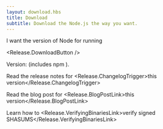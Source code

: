 ```yaml
---
layout: download.hbs
title: Download
subtitle: Download the Node.js the way you want.
---
```


<section>
I want the <Release.VersionDropdown /> version of Node for <Release.OperatingSystemDropdown exclude={["LINUX"]} /> running <Release.BitnessDropdown />

<Release.DownloadButton />
</section>

<section>
<Release.Status /> Version: <Release.Version /> (includes npm <Release.NpmVersion />).

Read the release notes for <Release.ChangelogTrigger>this version</Release.ChangelogTrigger>

Read the blog post for <Release.BlogPostLink>this version</Release.BlogPostLink>

Learn how to <Release.VerifyingBinariesLink>verify signed SHASUMS</Release.VerifyingBinariesLink>

</section>
